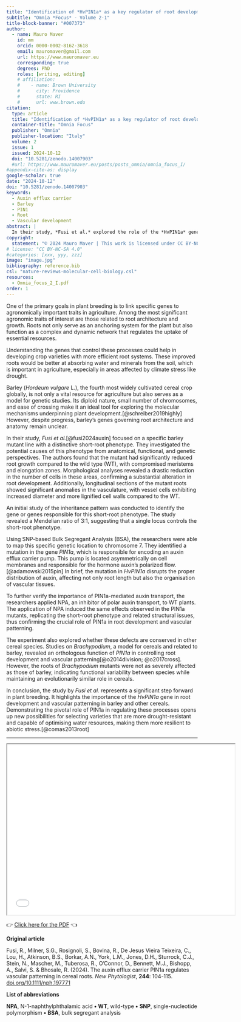```yaml
---
title: "Identification of *HvPIN1a* as a key regulator of root development and vascular patterning in barley"
subtitle: "Omnia *Focus* - Volume 2-1"
title-block-banner: "#007373"
author:
  - name: Mauro Maver
    id: mm
    orcid: 0000-0002-8162-3618
    email: mauromaver@gmail.com
    url: https://www.mauromaver.eu
    corresponding: true
    degrees: PhD
    roles: [writing, editing]
    # affiliation: 
    #    - name: Brown University
    #      city: Providence
    #      state: RI
    #      url: www.brown.edu
citation:
  type: article
  title: "Identification of *HvPIN1a* as a key regulator of root development and vascular patterning in barley"
  container-title: "Omnia Focus"
  publisher: "Omnia"
  publisher-location: "Italy"
  volume: 2
  issue: 1
  issued: 2024-10-12
  doi: "10.5281/zenodo.14007903"
  #url: https://www.mauromaver.eu/posts/posts_omnia/omnia_focus_I/
#appendix-cite-as: display
google-scholar: true
date: "2024-10-12"
doi: "10.5281/zenodo.14007903"
keywords:
  - Auxin efflux carrier
  - Barley
  - PIN1
  - Root
  - Vascular development
abstract: |
  In their study, *Fusi et al.* explored the role of the *HvPIN1a* gene in regulating root development and vascular patterning in barley, linking its mutation to impaired auxin transport and reduced root growth. The findings offer insights into breeding drought-resistant cereal varieties with more efficient water and nutrient uptake.
copyright:
  statement: "© 2024 Mauro Maver | This work is licensed under CC BY-NC-SA 4.0"
# license: "CC BY-NC-SA 4.0"
#categories: [xxx, yyy, zzz]
image: "image.jpg"
bibliography: reference.bib
csl: "nature-reviews-molecular-cell-biology.csl"
resources: 
  - Omnia_focus_2_I.pdf
order: 1
---
```


::: drop-cap
One of the primary goals in plant breeding is to link specific genes to agronomically important traits in agriculture. Among the most significant agronomic traits of interest are those related to root architecture and growth. Roots not only serve as an anchoring system for the plant but also function as a complex and dynamic network that regulates the uptake of essential resources.
:::

Understanding the genes that control these processes could help in developing crop varieties with more efficient root systems. These improved roots would be better at absorbing water and minerals from the soil, which is important in agriculture, especially in areas affected by climate stress like drought.

Barley (*Hordeum vulgare* L.), the fourth most widely cultivated cereal crop globally, is not only a vital resource for agriculture but also serves as a model for genetic studies. Its diploid nature, small number of chromosomes, and ease of crossing make it an ideal tool for exploring the molecular mechanisms underpinning plant development.[@schreiber2019highly] However, despite progress, barley's genes governing root architecture and anatomy remain unclear.

In their study, *Fusi et al.*[@fusi2024auxin] focused on a specific barley mutant line with a distinctive short-root phenotype. They investigated the potential causes of this phenotype from anatomical, functional, and genetic perspectives. The authors found that the mutant had significantly reduced root growth compared to the wild type (WT), with compromised meristems and elongation zones. Morphological analyses revealed a drastic reduction in the number of cells in these areas, confirming a substantial alteration in root development. Additionally, longitudinal sections of the mutant roots showed significant anomalies in the vasculature, with vessel cells exhibiting increased diameter and more lignified cell walls compared to the WT.

An initial study of the inheritance pattern was conducted to identify the gene or genes responsible for this short-root phenotype. The study revealed a Mendelian ratio of 3:1, suggesting that a single locus controls the short-root phenotype.

Using SNP-based Bulk Segregant Analysis (BSA), the researchers were able to map this specific genetic location to chromosome 7. They identified a mutation in the gene *PIN1a*, which is responsible for encoding an auxin efflux carrier pump. This pump is located asymmetrically on cell membranes and responsible for the hormone auxin's polarized flow.[@adamowski2015pin] In brief, the mutation in *HvPIN1a* disrupts the proper distribution of auxin, affecting not only root length but also the organisation of vascular tissues.

To further verify the importance of PIN1a-mediated auxin transport, the researchers applied NPA, an inhibitor of polar auxin transport, to WT plants. The application of NPA induced the same effects observed in the PIN1a mutants, replicating the short-root phenotype and related structural issues, thus confirming the crucial role of PIN1a in root development and vascular patterning.

The experiment also explored whether these defects are conserved in other cereal species. Studies on *Brachypodium*, a model for cereals and related to barley, revealed an orthologous function of *PIN1a* in controlling root development and vascular patterning[@o2014division; @o2017cross]. However, the roots of *Brachypodium* mutants were not as severely affected as those of barley, indicating functional variability between species while maintaining an evolutionarily similar role in cereals.

In conclusion, the study by *Fusi et al.* represents a significant step forward in plant breeding. It highlights the importance of the *HvPIN1a* gene in root development and vascular patterning in barley and other cereals. Demonstrating the pivotal role of PIN1a in regulating these processes opens up new possibilities for selecting varieties that are more drought-resistant and capable of optimising water resources, making them more resilient to abiotic stress.[@comas2013root]

------------------------------------------------------------------------

::: {style="text-align: center"}
<iframe width="600" height="450" src="Omnia_focus_2_I.pdf">

</iframe>
:::

::: PDF
👉 [Click here for the PDF](Omnia_focus_2_I.pdf "Here you can download the PDF version") 👈
:::

::: {.callout-note appearance="minimal"}
**Original article**

Fusi, R., Milner, S.G., Rosignoli, S., Bovina, R., De Jesus Vieira Teixeira, C., Lou, H., Atkinson, B.S., Borkar, A.N., York, L.M., Jones, D.H., Sturrock, C.J., Stein, N., Mascher, M., Tuberosa, R., O'Connor, D., Bennett, M.J., Bishopp, A., Salvi, S. & Bhosale, R. (2024). The auxin efflux carrier PIN1a regulates vascular patterning in cereal roots. *New Phytologist*, **244**: 104-115. [doi.org/10.1111/nph.197771](https://doi.org/10.1111/nph.19777)

**List of abbreviations**

**NPA**, N-1-naphthylphthalamic acid **•** **WT**, wild-type **•** **SNP**, single-nucleotide polymorphism **•** **BSA**, bulk segregant analysis
:::

